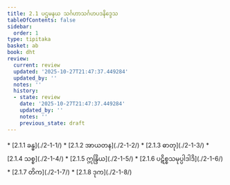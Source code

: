 ```yaml
---
title: 2.1 ပဌမနယ သင်္ဂဟာသင်္ဂဟပဒနိဒ္ဒေသ
tableOfContents: false
sidebar:
  order: 1
type: tipitaka
basket: ab
book: dht
review:
  current: review
  updated: '2025-10-27T21:47:37.449284'
  updated_by: ''
  notes: ''
  history:
  - state: review
    date: '2025-10-27T21:47:37.449284'
    updated_by: ''
    notes: ''
    previous_state: draft
---
```



<ReviewStatus review={frontmatter.review} showDetails={true} />

<HypothesisAnnotation frontmatter={frontmatter} />

<DynamicBreadcrumb />



<TableOfContents book="dht" section="2.1">
* [2.1.1 ခန္ဓ](./2-1-1/)
* [2.1.2 အာယတန](./2-1-2/)
* [2.1.3 ဓာတု](./2-1-3/)
* [2.1.4 သစ္စ](./2-1-4/)
* [2.1.5 ဣန္ဒြိယ](./2-1-5/)
* [2.1.6 ပဋိစ္စသမုပ္ပါဒါဒိ](./2-1-6/)
* [2.1.7 တိက](./2-1-7/)
* [2.1.8 ဒုက](./2-1-8/)
</TableOfContents>